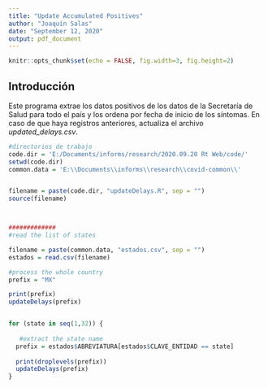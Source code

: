 ---
title: "Update Accumulated Positives"
author: "Joaquín Salas"
date: "September 12, 2020"
output: pdf_document
---

```{r setup, include=FALSE}
knitr::opts_chunk$set(echo = FALSE, fig.width=3, fig.height=2)
```

## Introducción 

Este programa extrae los datos positivos de los  datos de la Secretaría de Salud para todo el país y los ordena por fecha de inicio de los síntomas.  En caso de que haya registros anteriores, actualiza el archivo *updated_delays.csv*. 



```{r epidemiology}




#directorios de trabajo
code.dir = 'E:/Documents/informs/research/2020.09.20 Rt Web/code/'
setwd(code.dir)
common.data = 'E:\\Documents\\informs\\research\\covid-common\\'


filename = paste(code.dir, "updateDelays.R", sep = "")
source(filename)



#############
#read the list of states

filename = paste(common.data, "estados.csv", sep = "")
estados = read.csv(filename)

#process the whole country
prefix = "MX"

print(prefix)
updateDelays(prefix)


for (state in seq(1,32)) {
  
   #extract the state name
  prefix = estados$ABREVIATURA[estados$CLAVE_ENTIDAD == state]
  
  print(droplevels(prefix))
  updateDelays(prefix)
}




```

